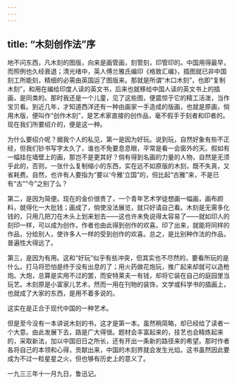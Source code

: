 ```yaml
---
---
---
```

title: “木刻创作法”序
---



地不问东西，凡木刻的图版，向来是画管画，刻管刻，印管印的。中国用得最早，而照例也久经衰退；清光绪中，英人傅兰雅氏编印《格致汇编》，插图就已非中国刻工所能刻，精细的必需由英国运了图版来。那就是所谓“木口木刻”，也即“复制木刻”，和用在编给印度人读的英文书，后来也就移给中国人读的英文书上的插画，是同类的。那时我还是一个儿童，见了这些图，便震惊于它的精工活泼，当作宝贝看。到近几年，才知道西洋还有一种由画家一手造成的版画，也就是原画，倘用木版，便叫作“创作木刻”，是艺术家直接的创作品，毫不假手于刻者和印者的。现在我们所要绍介的，便是这一种。

为什么要绍介呢？据我个人的私见，第一是因为好玩。说到玩，自然好象有些不正经，但我们钞书写字太久了，谁也不免要息息眼，平常是看一会窗外的天。假如有一幅挂在墙壁上的画，那岂不是更其好？倘有得到名画的力量的人物，自然是无须乎此的，否则，一张什么复制缩小的东西，实在远不如原版的木刻，既不失真，又省耗费。自然，也许有人要指为“要以‘今雅’立国”的，但比起“古雅”来，不是已有“古”“今”之别了么？

第二，是因为简便。现在的金价很贵了，一个青年艺术学徒想画一幅画，画布颜料，就得化一大批钱；画成了，倘使没法展览，就只好请自己看。木刻是无需多化钱的，只用几把刀在木头上划来划去——这也许未免说得太容易了——就如印人的刻印一样，可以成为创作，作者也由此得到创作的欢喜。印了出来，就能将同样的作品，分给别人，使许多人一样的受到创作的欢喜。总之，是比别种作法的作品，普遍性大得远了。

第三，是因为有用。这和“好玩”似乎有些冲突，但其实也不尽然的，要看所玩的是什么。打马将恐怕是终于没有出息的了；用火药做花炮玩，推广起来却就可以造枪炮。大炮，总算是实用不过的罢，而安特莱夫一有钱，却将它装在自己的庭园里当玩艺。木刻原是小富家儿艺术，然而一用在刊物的装饰，文学或科学书的插画上，也就成了大家的东西，是用不着多说的。

这实在是正合于现代中国的一种艺术。

但是至今没有一本讲说木刻的书，这才是第一本。虽然稍简略，却已经给了读者一个大意。由此发展下去，路是广大得很。题材会丰富起来的，技艺也会精炼起来的，采取新法，加以中国旧日之所长，还有开出一条新的路径来的希望。那时作者各将自己的本领和心得，贡献出来，中国的木刻界就会发生光焰。这书虽然因此要成为不过一粒星星之火，但也够有历史上的意义了。

一九三三年十一月九日，鲁迅记。